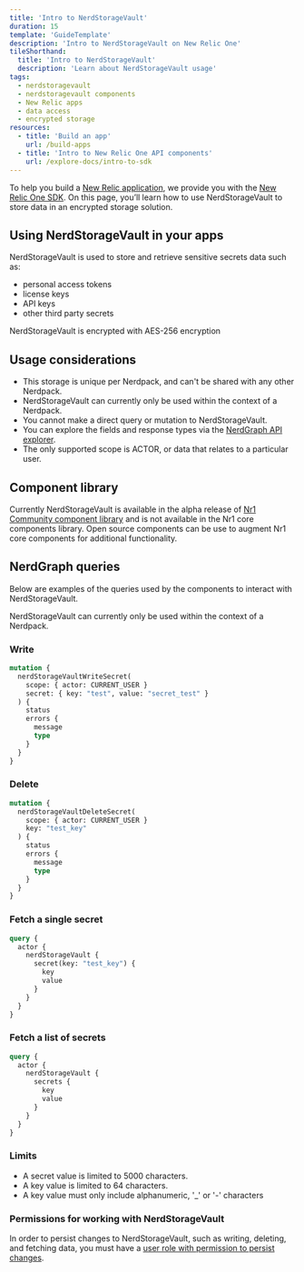 ```yaml
---
title: 'Intro to NerdStorageVault'
duration: 15
template: 'GuideTemplate'
description: 'Intro to NerdStorageVault on New Relic One'
tileShorthand:
  title: 'Intro to NerdStorageVault'
  description: 'Learn about NerdStorageVault usage'
tags:
  - nerdstoragevault
  - nerdstoragevault components
  - New Relic apps
  - data access
  - encrypted storage
resources:
  - title: 'Build an app'
    url: /build-apps
  - title: 'Intro to New Relic One API components'
    url: /explore-docs/intro-to-sdk
---
```


<Intro>

To help you build a [New Relic application](/build-apps),
we provide you with the [New Relic One SDK](/explore-docs/intro-to-sdk).
On this page, you’ll learn how to use NerdStorageVault to store data in an encrypted
storage solution.

</Intro>

## Using NerdStorageVault in your apps

NerdStorageVault is used to store and retrieve sensitive secrets data such as:

- personal access tokens
- license keys
- API keys
- other third party secrets

<Callout variant="tip">

NerdStorageVault is encrypted with AES-256 encryption

</Callout>

## Usage considerations

- This storage is unique per Nerdpack, and can't be shared with any other Nerdpack.
- NerdStorageVault can currently only be used within the context of a Nerdpack.
- You cannot make a direct query or mutation to NerdStorageVault.
- You can explore the fields and response types via the [NerdGraph API explorer](https://api.newrelic.com/graphiql).
- The only supported scope is ACTOR, or data that relates to a particular user.

## Component library

Currently NerdStorageVault is available in the alpha release of [Nr1 Community component library](https://www.npmjs.com/package/@newrelic/nr1-community/v/1.3.0-alpha.5)
and is not available in the Nr1 core components library. Open source components can be use to augment
Nr1 core components for additional functionality.

## NerdGraph queries

Below are examples of the queries used by the components to interact with NerdStorageVault.

<Callout variant="tip">
  NerdStorageVault can currently only be used within the context of a Nerdpack.
</Callout>

### Write

```graphql
mutation {
  nerdStorageVaultWriteSecret(
    scope: { actor: CURRENT_USER }
    secret: { key: "test", value: "secret_test" }
  ) {
    status
    errors {
      message
      type
    }
  }
}
```

### Delete

```graphql
mutation {
  nerdStorageVaultDeleteSecret(
    scope: { actor: CURRENT_USER }
    key: "test_key"
  ) {
    status
    errors {
      message
      type
    }
  }
}
```

### Fetch a single secret

```graphql
query {
  actor {
    nerdStorageVault {
      secret(key: "test_key") {
        key
        value
      }
    }
  }
}
```

### Fetch a list of secrets

```graphql
query {
  actor {
    nerdStorageVault {
      secrets {
        key
        value
      }
    }
  }
}
```

### Limits

- A secret value is limited to 5000 characters.
- A key value is limited to 64 characters.
- A key value must only include alphanumeric, '_' or '-' characters

### Permissions for working with NerdStorageVault

In order to persist changes to NerdStorageVault, such as writing, deleting,
and fetching data, you must have a
[user role with permission to persist changes](https://docs.newrelic.com/docs/accounts/accounts-billing/new-relic-one-pricing-users/users-roles).
